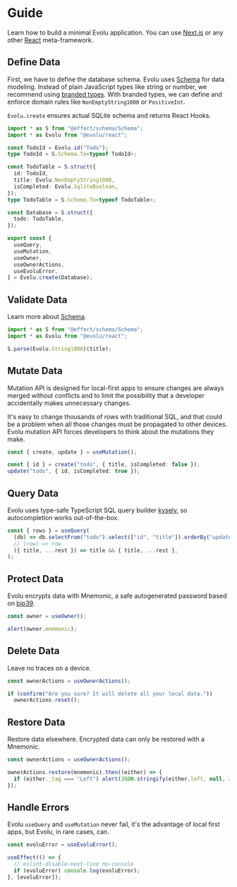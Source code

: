# Guide

Learn how to build a minimal Evolu application. You can use [Next.js](https://nextjs.org/) or any
other [React](https://reactjs.org/) meta-framework.

## Define Data

First, we have to define the database schema. Evolu uses [Schema](https://github.com/effect-ts/schema)
for data modeling. Instead of plain JavaScript types like string or number,
we recommend using [branded types](https://www.effect.website/docs/style/brands).
With branded types, we can define and enforce domain rules like
`NonEmptyString1000` or `PositiveInt`.

`Evolu.create` ensures actual SQLite schema and returns React Hooks.

```ts
import * as S from "@effect/schema/Schema";
import * as Evolu from "@evolu/react";

const TodoId = Evolu.id("Todo");
type TodoId = S.Schema.To<typeof TodoId>;

const TodoTable = S.struct({
  id: TodoId,
  title: Evolu.NonEmptyString1000,
  isCompleted: Evolu.SqliteBoolean,
});
type TodoTable = S.Schema.To<typeof TodoTable>;

const Database = S.struct({
  todo: TodoTable,
});

export const {
  useQuery,
  useMutation,
  useOwner,
  useOwnerActions,
  useEvoluError,
} = Evolu.create(Database);
```

## Validate Data

Learn more about [Schema](https://github.com/effect-ts/schema).

```ts
import * as S from "@effect/schema/Schema";
import * as Evolu from "@evolu/react";

S.parse(Evolu.String1000)(title);
```

## Mutate Data

Mutation API is designed for local-first apps to ensure changes are always merged
without conflicts and to limit the possibility that a developer accidentally makes
unnecessary changes.

It's easy to change thousands of rows with traditional SQL, and that could be a
problem when all those changes must be propagated to other devices. Evolu
mutation API forces developers to think about the mutations they make.

```ts
const { create, update } = useMutation();

const { id } = create("todo", { title, isCompleted: false });
update("todo", { id, isCompleted: true });
```

## Query Data

Evolu uses type-safe TypeScript SQL query builder [kysely](https://github.com/koskimas/kysely), so autocompletion works out-of-the-box.

```ts
const { rows } = useQuery(
  (db) => db.selectFrom("todo").select(["id", "title"]).orderBy("updatedAt"),
  // (row) => row
  ({ title, ...rest }) => title && { title, ...rest },
);
```

## Protect Data

Evolu encrypts data with Mnemonic, a safe autogenerated password based on [bip39](https://github.com/bitcoin/bips/blob/master/bip-0039.mediawiki).

```ts
const owner = useOwner();

alert(owner.mnemonic);
```

## Delete Data

Leave no traces on a device.

```ts
const ownerActions = useOwnerActions();

if (confirm("Are you sure? It will delete all your local data."))
  ownerActions.reset();
```

## Restore Data

Restore data elsewhere. Encrypted data can only be restored with a Mnemonic.

```ts
const ownerActions = useOwnerActions();

ownerActions.restore(mnemonic).then((either) => {
  if (either._tag === "Left") alert(JSON.stringify(either.left, null, 2));
});
```

## Handle Errors

Evolu `useQuery` and `useMutation` never fail, it's the advantage of local first apps, but Evolu, in rare cases, can.

```ts
const evoluError = useEvoluError();

useEffect(() => {
  // eslint-disable-next-line no-console
  if (evoluError) console.log(evoluError);
}, [evoluError]);
```
